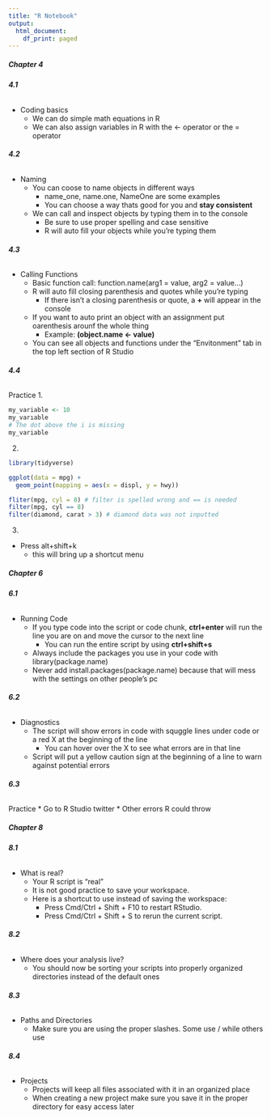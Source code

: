 ```yaml
---
title: "R Notebook"
output:
  html_document:
    df_print: paged
---
```


##### **Chapter 4**

###### **4.1**

* Coding basics
    + We can do simple math equations in R
    + We can also assign variables in R with the <- operator or the = operator
    
###### **4.2**

* Naming
    + You can coose to name objects in different ways
        + name_one, name.one, NameOne are some examples
        + You can choose a way thats good for you and **stay consistent**
    + We can call and inspect objects by typing them in to the console
        + Be sure to use proper spelling and case sensitive
        + R will auto fill your objects while you're typing them
        
###### **4.3**

* Calling Functions
    + Basic function call: function.name(arg1 = value, arg2 = value...)
    + R will auto fill closing parenthesis and quotes while you're typing
        + If there isn't a closing parenthesis or quote, a **+** will appear in the console
    + If you want to auto print an object with an assignment put oarenthesis arounf the whole thing 
        + Example: **(object.name <- value)**
    + You can see all objects and functions under the "Envitonment" tab in the top left section of R Studio
    
###### **4.4**

Practice
1.
```r
my_variable <- 10
my_varıable
# The dot above the i is missing
my_variable
```
2. 
```r
library(tidyverse)

ggplot(data = mpg) + 
  geom_point(mapping = aes(x = displ, y = hwy))

fliter(mpg, cyl = 8) # filter is spelled wrong and == is needed
filter(mpg, cyl == 8)
filter(diamond, carat > 3) # diamond data was not inputted
```
3. 
* Press alt+shift+k
    + this will bring up a shortcut menu
    

##### **Chapter 6**

###### **6.1**  

* Running Code 
    + If you type code into the script or code chunk, **ctrl+enter** will run the line you are on and move the cursor to the next line
        + You can run the entire script by using **ctrl+shift+s**
    + Always include the packages you use in your code with library(package.name)
    + Never add install.packages(package.name) because that will mess with the settings on other people's pc
    
###### **6.2**  

* Diagnostics
    + The script will show errors in code with squggle lines under code or a red X at the beginning of the line
        + You can hover over the X to see what errors are in that line
    + Script will put a yellow caution sign at the beginning of a line to warn against potential errors
    
###### **6.3** 

Practice
* Go to R Studio twitter
* Other errors R could throw


##### **Chapter 8**

###### **8.1** 

* What is real?
    + Your R script is "real"
    + It is not good practice to save your workspace.
    + Here is a shortcut to use instead of saving the workspace:
        + Press Cmd/Ctrl + Shift + F10 to restart RStudio.
        + Press Cmd/Ctrl + Shift + S to rerun the current script.
        
###### **8.2**   

* Where does your analysis live?
    + You should now be sorting your scripts into properly organized directories instead of the default ones
    
###### **8.3** 

* Paths and Directories
    + Make sure you are using the proper slashes. Some use / while others use \
    
###### **8.4** 

* Projects
    + Projects will keep all files associated with it in an organized place
    + When creating a new project make sure you save it in the proper directory for easy access later











